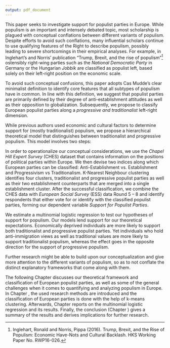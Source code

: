 ```yaml
---
output: pdf_document
---
```



This paper seeks to investigate support for populist parties in Europe. While populism is an important and intensely debated topic, most scholarship is plagued with conceptual conflations between different variants of populism. Despite efforts to avoid such conflations, many influential scholars continue to use qualifying features of the Right to describe populism, possibly leading to severe shortcomings in their empirical analyses. For example, in Inglehart's and Norris' publication "Trump, Brexit, and the rise of populism"^[Inglehart, Ronald and Norris, Pippa (2016). Trump, Brexit, and the Rise of Populism: Economic Have-Nots and Cultural Backlash. HKS Working Paper No. RWP16-026.] ostensibly right-wing parties such as the *National Democratic Party* in Germany or the Hungarian *Jobbik* are classified as populist left, based solely on their left-right position on the economic scale.

To avoid such conceptual confusions, this paper adopts Cas Mudde’s clear minimalist definition to identify core features that all subtypes of populism have in common. In line with this definition, we suggest that populist parties are primarily defined by their degree of anti-establishment attitudes as well as their opposition to globalization. Subsequently, we propose to classify European populist parties along a *progressive and traditionalist* left-right dimension.

While previous authors used economic and cultural factors to determine support for (mostly traditionalist) populism, we propose a hierarchical theoretical model that distinguishes between traditionalist and progressive populism. This model involves two steps: 

\begin{enumerate}
\renewcommand{\labelenumii}{\alph{enumii}.}
\item \textbf{Economically deprived individuals} - seeking to change the status quo - are more likely to reject establishment parties and consequently support populist parties instead. 
\item \textbf{Cultural values} determine whether these individuals support progressive or traditionalist populism: 
\begin{enumerate}
\item \textit{Traditionalist populists} draw their support from people who believe that cosmopolitan liberal elites undermine national unity and that societal change has gone too far.
\item \textit{Progressive populists} draw their support from people who believe that "neoliberal" elites (represented by institutions like multinational banks and companies) undermine the people's will by safeguarding the deeply reactionary society that is in dire need of radical change.
\end{enumerate}
\end{enumerate}


In order to operationalize our conceptual considerations, we use the *Chapel Hill Expert Survey* (CHES) dataset that contains information on the positions of political parties within Europe. We then devise two indices along which European parties can be classified: Anti-Establishment vs. Establishment and Progressivism vs Traditionalism. K-Nearest Neighbour clustering identifies four clusters, traditionalist and progressive populist parties as well as their two establishment counterparts that are merged into a single establishment cluster. After the successful classification, we combine the CHES data with *European Social Survey* (ESS) data Round 5 – 8 and identify respondents that either vote for or identify with the classified populist parties, forming our dependent variable *Support for Populist Parties*.

We estimate a multinomial logistic regression to test our hypotheses of support for populism. Our models lend support for our theoretical expectations. Economically deprived individuals are more likely to support both traditionalist and progressive populist parties. Yet individuals who hold anti-immigration views as well as traditional values are more likely to support traditionalist populism, whereas the effect goes in the opposite direction for the support of progressive populism.

Further research might be able to build upon our conceptualization and give more attention to the different variants of populism, so as to not conflate the distinct explanatory frameworks that come along with them. 


The following Chapter \ref{theory} discusses our theoretical framework and classification of European populist parties, as well as some of the general challenges when it comes to quantifying and analyzing populism in Europe. In Chapter \ref{methods}, the used research methods are introduced and the classification of European parties is done with the help of k-means clustering. Afterwards, Chapter \ref{analysis} reports on the multinomial logistic regression and its results. Finally, the conclusion (Chapter \ref{conclusion}) gives a summary of the results and derives implications for further research.